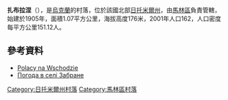 {{coord|50|44|40|N|28|47|50|E|scale:30000|display=title}}

'''扎布拉涅'''（{{lang-uk|Забране}}），是[[烏克蘭|烏克蘭]]的村落，位於該國北部[[日托米爾州|日托米爾州]]，由[[馬林區|馬林區]]負責管轄，始建於1905年，面積1.07平方公里，海拔高度176米，2001年人口162，人口密度每平方公里151.12人。

==參考資料==
* [http://www.pol.org.pl/index.php?option=com_content&task=view&id=30&Itemid=38 Polacy na Wschodzie] {{Wayback|url=http://www.pol.org.pl/index.php?option=com_content&task=view&id=30&Itemid=38 |date=20160304214034 }} 
* [http://weather.in.ua/ua/zhitomirskaja/8048 Погода в селі Забране] {{Wayback|url=http://weather.in.ua/ua/zhitomirskaja/8048 |date=20111219164509 }}

{{DEFAULTSORT:Забране}}
[[Category:日托米爾州村落|Category:日托米爾州村落]]
[[Category:馬林區村落|Category:馬林區村落]]


{{Zhytomyr-geo-stub}}
